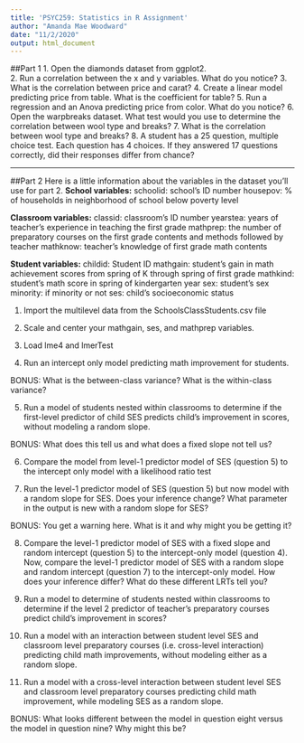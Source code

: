 ```yaml
---
title: 'PSYC259: Statistics in R Assignment'
author: "Amanda Mae Woodward"
date: "11/2/2020"
output: html_document
---
```

##Part 1
1. Open the diamonds dataset from ggplot2.   
2. Run a correlation between the x and y variables. What do you notice? 
3. What is the correlation between price and carat?
4. Create a linear model predicting price from table. What is the coefficient for table? 
5. Run a regression and an Anova predicting price from color. What do you notice? 
6. Open the warpbreaks dataset. What test would you use to determine the correlation between wool type and breaks?
7. What is the correlation between wool type and breaks? 
8. A student has a 25 question, multiple choice test. Each question has 4 choices. If they answered 17 questions correctly, did their responses differ from chance?  

--------------------------
##Part 2
Here is a little information about the variables in the dataset you'll use for part 2. 
**School variables:**
schoolid: school's ID number
housepov: % of households in neighborhood of school below poverty level

**Classroom variables:**
classid: classroom's ID number
yearstea: years of teacher's experience in teaching the first grade
mathprep: the number of preparatory courses on the first grade contents and methods followed by teacher
mathknow: teacher's knowledge of first grade math contents

**Student variables:**
childid: Student ID
mathgain: student's gain in math achievement scores from spring of K through spring of first grade
mathkind: student's math score in spring of kindergarten year
sex: student's sex
minority: if minority or not
ses: child's socioeconomic status

1. Import the multilevel data from the SchoolsClassStudents.csv file

2. Scale and center your mathgain, ses, and mathprep variables.

3. Load lme4 and lmerTest

4. Run an intercept only model predicting math improvement for students.

BONUS: What is the between-class variance? What is the within-class variance?

5. Run a model of students nested within classrooms to determine if the first-level predictor of child SES predicts child's improvement in scores, without modeling a random slope.

BONUS: What does this tell us and what does a fixed slope not tell us?

6. Compare the model from level-1 predictor model of SES (question 5) to the intercept only model with a likelihood ratio test

7. Run the level-1 predictor model of SES (question 5) but now model with a random slope for SES. Does your inference change? What parameter in the output is new with a random slope for SES?

BONUS: You get a warning here. What is it and why might you be getting it?

8. Compare the level-1 predictor model of SES with a fixed slope and random intercept (question 5) to the intercept-only model (question 4). Now, compare the level-1 predictor model of SES with a random slope and random intercept (question 7) to the intercept-only model. How does your inference differ? What do these different LRTs tell you?

9. Run a model to determine of students nested within classrooms to determine if the level 2 predictor of teacher's preparatory courses predict child's improvement in scores?

10. Run a model with an interaction between student level SES and classroom level preparatory courses (i.e. cross-level interaction) predicting child math improvements, without modeling either as a random slope.

11. Run a model with a cross-level interaction between student level SES and classroom level preparatory courses predicting child math improvement, while modeling SES as a random slope.

BONUS: What looks different between the model in question eight versus the model in question nine? Why might this be?